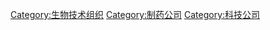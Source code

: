 {{Commonscat|Biotechnology companies}}

[[Category:生物技术组织|Category:生物技术组织]]
[[Category:制药公司|Category:制药公司]]
[[Category:科技公司|Category:科技公司]]